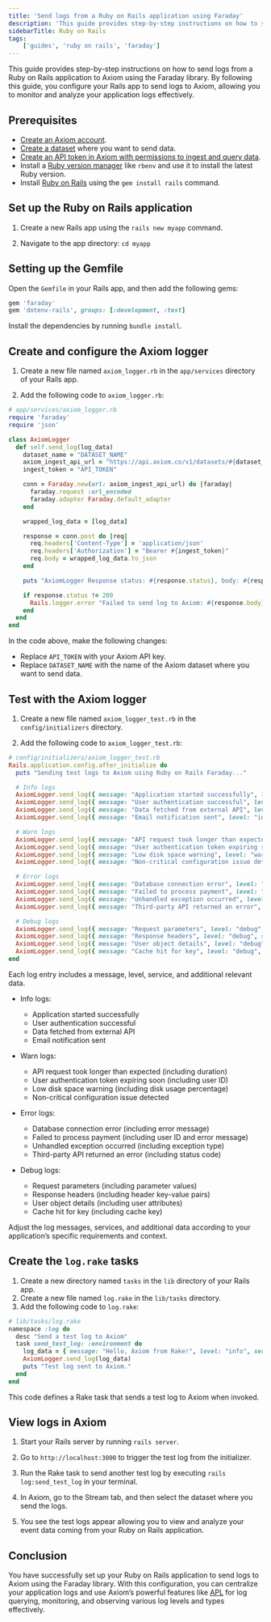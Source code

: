 ```yaml
---
title: 'Send logs from a Ruby on Rails application using Faraday'
description: 'This guide provides step-by-step instructions on how to send logs from a Ruby on Rails application to Axiom using the Faraday library.'
sidebarTitle: Ruby on Rails
tags:
    ['guides', 'ruby on rails', 'faraday']
---
```


This guide provides step-by-step instructions on how to send logs from a Ruby on Rails application to Axiom using the Faraday library. By following this guide, you configure your Rails app to send logs to Axiom, allowing you to monitor and analyze your application logs effectively.

## Prerequisites

- [Create an Axiom account](https://app.axiom.co/).
- [Create a dataset](/reference/settings#data) where you want to send data.
- [Create an API token in Axiom with permissions to ingest and query data](/reference/tokens).
- Install a [Ruby version manager](https://www.ruby-lang.org/en/documentation/installation/) like `rbenv` and use it to install the latest Ruby version.
- Install [Ruby on Rails](https://guides.rubyonrails.org/v5.0/getting_started.html) using the `gem install rails` command.

## Set up the Ruby on Rails application

1. Create a new Rails app using the `rails new myapp` command.

2. Navigate to the app directory: `cd myapp`

## Setting up the Gemfile

Open the `Gemfile` in your Rails app, and then add the following gems: 

```ruby
gem 'faraday'
gem 'dotenv-rails', groups: [:development, :test]
```

Install the dependencies by running `bundle install`. 

## Create and configure the Axiom logger

1. Create a new file named `axiom_logger.rb` in the `app/services` directory of your Rails app.

2. Add the following code to `axiom_logger.rb`:

```ruby
# app/services/axiom_logger.rb
require 'faraday'
require 'json'

class AxiomLogger
  def self.send_log(log_data)
    dataset_name = "DATASET_NAME"
    axiom_ingest_api_url = "https://api.axiom.co/v1/datasets/#{dataset_name}/ingest"
    ingest_token = "API_TOKEN"

    conn = Faraday.new(url: axiom_ingest_api_url) do |faraday|
      faraday.request :url_encoded
      faraday.adapter Faraday.default_adapter
    end

    wrapped_log_data = [log_data]

    response = conn.post do |req|
      req.headers['Content-Type'] = 'application/json'
      req.headers['Authorization'] = "Bearer #{ingest_token}"
      req.body = wrapped_log_data.to_json
    end

    puts "AxiomLogger Response status: #{response.status}, body: #{response.body}"

    if response.status != 200
      Rails.logger.error "Failed to send log to Axiom: #{response.body}"
    end
  end
end
```

In the code above, make the following changes:

- Replace `API_TOKEN` with your Axiom API key.
- Replace `DATASET_NAME` with the name of the Axiom dataset where you want to send data.

## Test with the Axiom logger

1. Create a new file named `axiom_logger_test.rb` in the `config/initializers` directory.

2. Add the following code to `axiom_logger_test.rb`:

```ruby
# config/initializers/axiom_logger_test.rb
Rails.application.config.after_initialize do
  puts "Sending test logs to Axiom using Ruby on Rails Faraday..."

  # Info logs
  AxiomLogger.send_log({ message: "Application started successfully", level: "info", service: "initializer" })
  AxiomLogger.send_log({ message: "User authentication successful", level: "info", service: "auth" })
  AxiomLogger.send_log({ message: "Data fetched from external API", level: "info", service: "external_api" })
  AxiomLogger.send_log({ message: "Email notification sent", level: "info", service: "email" })

  # Warn logs
  AxiomLogger.send_log({ message: "API request took longer than expected", level: "warn", service: "external_api", duration: 1500 })
  AxiomLogger.send_log({ message: "User authentication token expiring soon", level: "warn", service: "auth", user_id: 123 })
  AxiomLogger.send_log({ message: "Low disk space warning", level: "warn", service: "system", disk_usage: "85%" })
  AxiomLogger.send_log({ message: "Non-critical configuration issue detected", level: "warn", service: "config" })

  # Error logs
  AxiomLogger.send_log({ message: "Database connection error", level: "error", service: "database", error: "Timeout" })
  AxiomLogger.send_log({ message: "Failed to process payment", level: "error", service: "payment", user_id: 456, error: "Invalid card" })
  AxiomLogger.send_log({ message: "Unhandled exception occurred", level: "error", service: "application", exception: "NoMethodError" })
  AxiomLogger.send_log({ message: "Third-party API returned an error", level: "error", service: "integration", status_code: 500 })

  # Debug logs
  AxiomLogger.send_log({ message: "Request parameters", level: "debug", service: "api", params: { page: 1, limit: 20 } })
  AxiomLogger.send_log({ message: "Response headers", level: "debug", service: "api", headers: { "Content-Type" => "application/json" } })
  AxiomLogger.send_log({ message: "User object details", level: "debug", service: "user", user: { id: 789, name: "Axiom Observability", email: "support@axiom.co" } })
  AxiomLogger.send_log({ message: "Cache hit for key", level: "debug", service: "cache", key: "popular_products" })
end
```

Each log entry includes a message, level, service, and additional relevant data.

- Info logs:
    - Application started successfully
    - User authentication successful
    - Data fetched from external API
    - Email notification sent

- Warn logs:
    - API request took longer than expected (including duration)
    - User authentication token expiring soon (including user ID)
    - Low disk space warning (including disk usage percentage)
    - Non-critical configuration issue detected

- Error logs:
    - Database connection error (including error message)
    - Failed to process payment (including user ID and error message)
    - Unhandled exception occurred (including exception type)
    - Third-party API returned an error (including status code)

- Debug logs:
    - Request parameters (including parameter values)
    - Response headers (including header key-value pairs)
    - User object details (including user attributes)
    - Cache hit for key (including cache key)

Adjust the log messages, services, and additional data according to your application’s specific requirements and context. 

## Create the `log.rake` tasks

1. Create a new directory named `tasks` in the `lib` directory of your Rails app.
2. Create a new file named `log.rake` in the `lib/tasks` directory.
3. Add the following code to `log.rake`:

```ruby
# lib/tasks/log.rake
namespace :log do
  desc "Send a test log to Axiom"
  task send_test_log: :environment do
    log_data = { message: "Hello, Axiom from Rake!", level: "info", service: "rake_task" }
    AxiomLogger.send_log(log_data)
    puts "Test log sent to Axiom."
  end
end
```

This code defines a Rake task that sends a test log to Axiom when invoked.

## View logs in Axiom

1. Start your Rails server by running `rails server`.

2. Go to `http://localhost:3000` to trigger the test log from the initializer.

3. Run the Rake task to send another test log by executing `rails log:send_test_log` in your terminal.

4. In Axiom, go to the Stream tab, and then select the dataset where you send the logs.

5. You see the test logs appear allowing you to view and analyze your event data coming from your Ruby on Rails application. 


## Conclusion

You have successfully set up your Ruby on Rails application to send logs to Axiom using the Faraday library. With this configuration, you can centralize your application logs and use Axiom’s powerful features like [APL](/apl/introduction) for log querying, monitoring, and observing various log levels and types effectively.
